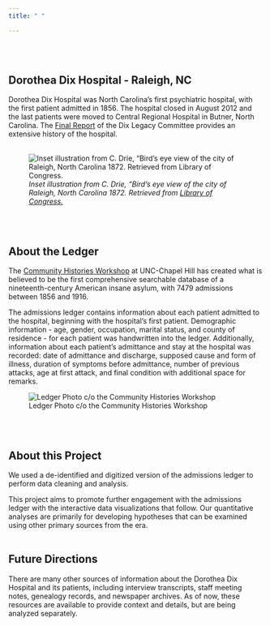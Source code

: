 ```yaml
---
title: " "

---
```

<br/><br/>

## **Dorothea Dix Hospital - Raleigh, NC**

Dorothea Dix Hospital was North Carolina's first psychiatric hospital, with the first patient admitted in 1856. The hospital closed in August 2012 and the last patients were moved to Central Regional Hospital in Butner, North Carolina. The [Final Report](https://dixpark.org/sites/dixpark/files/2018-11/Dix%20Park_Full%20Legacy%20Report_2018.pdf) of the Dix Legacy Committee provides an extensive history of the hospital.
<br/><br/>

![*Inset illustration from C. Drie, "Bird's eye view of the city of Raleigh, North Carolina 1872. Retrieved from [Library of Congress.](https://www.loc.gov/resource/g3904r.pm006660/?r=0.065,0.041,1.058,0.497,0)* ](photos/dixhospital-reduced.jpg)

<br/><br/>

## **About the Ledger**

The [Community Histories Workshop](communityhistories.org) at UNC-Chapel Hill has created what is believed to be the first comprehensive searchable database of a nineteenth-century American insane asylum, with 7479 admissions between 1856 and 1916. 

  
The admissions ledger contains information about each patient admitted to the hospital, beginning with the hospital's first patient. Demographic information - age, gender, occupation, marital status, and county of residence - for each patient was handwritten into the ledger. Additionally, information about each patient's admittance and stay at the hospital was recorded: date of admittance and discharge, supposed cause and form of illness, duration of symptoms before admittance, number of previous attacks, age at first attack, and final condition with additional space for remarks. 

![Ledger Photo c/o the Community Histories Workshop](photos/ledger_photo_reduced.jpg)

<br/><br/>

## **About this Project**

We used a de-identified and digitized version of the admissions ledger to perform data cleaning and analysis. 

This project aims to promote further engagement with the admissions ledger with the interactive data visualizations that follow. Our quantitative analyses are primarily for developing hypotheses that can be examined using other primary sources from the era.
<br/><br/>

## **Future Directions**

There are many other sources of information about the Dorothea Dix Hospital and its patients, including interview transcripts, staff meeting notes, genealogy records, and newspaper archives. As of now, these resources are available to provide context and details, but are being analyzed separately.